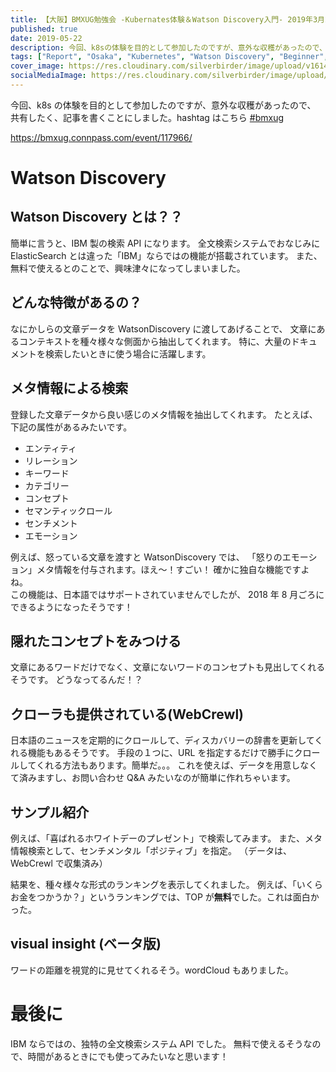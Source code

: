 ```yaml
---
title: 【大阪】BMXUG勉強会 -Kubernates体験＆Watson Discovery入門- 2019年3月27日参加レポート
published: true
date: 2019-05-22
description: 今回、k8sの体験を目的として参加したのですが、意外な収穫があったので、共有したく、記事を書くことにしました。
tags: ["Report", "Osaka", "Kubernetes", "Watson Discovery", "Beginner", "BMXUG"]
cover_image: https://res.cloudinary.com/silverbirder/image/upload/v1614431137/silver-birder.github.io/blog/BMXUG.png
socialMediaImage: https://res.cloudinary.com/silverbirder/image/upload/v1614431137/silver-birder.github.io/blog/BMXUG.png
---
```


今回、k8s の体験を目的として参加したのですが、意外な収穫があったので、
共有したく、記事を書くことにしました。hashtag はこちら [#bmxug](https://twitter.com/hashtag/bmxug)

https://bmxug.connpass.com/event/117966/

# Watson Discovery

## Watson Discovery とは？？

簡単に言うと、IBM 製の検索 API になります。
全文検索システムでおなじみに ElasticSearch とは違った「IBM」ならではの機能が搭載されています。
また、無料で使えるとのことで、興味津々になってしまいました。

## どんな特徴があるの？

なにかしらの文章データを WatsonDiscovery に渡してあげることで、
文章にあるコンテキストを種々様々な側面から抽出してくれます。
特に、大量のドキュメントを検索したいときに使う場合に活躍します。

## メタ情報による検索

登録した文章データから良い感じのメタ情報を抽出してくれます。
たとえば、下記の属性があるみたいです。

- エンティティ
- リレーション
- キーワード
- カテゴリー
- コンセプト
- セマンティックロール
- センチメント
- エモーション

例えば、怒っている文章を渡すと WatsonDiscovery では、
「怒りのエモーション」メタ情報を付与されます。ほえ〜！すごい！
確かに独自な機能ですよね。  
この機能は、日本語ではサポートされていませんでしたが、
2018 年 8 月ごろにできるようになったそうです！

## 隠れたコンセプトをみつける

文章にあるワードだけでなく、文章にないワードのコンセプトも見出してくれるそうです。
どうなってるんだ！？

## クローラも提供されている(WebCrewl)

日本語のニュースを定期的にクロールして、ディスカバリーの辞書を更新してくれる機能もあるそうです。
手段の１つに、URL を指定するだけで勝手にクロールしてくれる方法もあります。簡単だ。。。
これを使えば、データを用意しなくて済みますし、お問い合わせ Q&A みたいなのが簡単に作れちゃいます。

## サンプル紹介

例えば、「喜ばれるホワイトデーのプレゼント」で検索してみます。
また、メタ情報検索として、センチメンタル「ポジティブ」を指定。
（データは、WebCrewl で収集済み）

結果を、種々様々な形式のランキングを表示してくれました。
例えば、「いくらお金をつかうか？」というランキングでは、TOP が**無料**でした。これは面白かった。

## visual insight (ベータ版)

ワードの距離を視覚的に見せてくれるそう。wordCloud もありました。

# 最後に

IBM ならではの、独特の全文検索システム API でした。
無料で使えるそうなので、時間があるときにでも使ってみたいなと思います！
